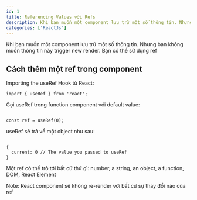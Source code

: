 ```yaml
---
id: 1
title: Referencing Values với Refs
description: Khi bạn muốn một component lưu trữ một số thông tin. Nhưng bạn không muốn thông tin này trigger new render.    Bạn có thể sử dụng ref.
categories: ['ReactJs']
---
```


<p>Khi bạn muốn một component lưu trữ một số thông tin. Nhưng bạn không muốn thông tin này
trigger new render. Bạn có thể sử dụng ref
</p>

<h2>Cách thêm một ref trong component</h2>

Importing the useRef Hook từ React:

<code>import { useRef } from 'react';</code>

Gọi useRef trong function component với default value:

<code>
const ref = useRef(0);
</code>

useRef sẽ trả về một object như sau:

<code>
{ 
  current: 0 // The value you passed to useRef
}
</code>

Một ref có thể trỏ tới bất cứ thứ gì: number, a string, an object, a function, DOM, React Element

Note: React component sẽ không re-render với bất cứ sự thay đổi nào của ref